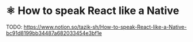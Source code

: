 # ⚛️ How to speak React like a Native

TODO: https://www.notion.so/tazik-sh/How-to-speak-React-like-a-Native-bc91d8199bb34487a682033454e3bf1e

